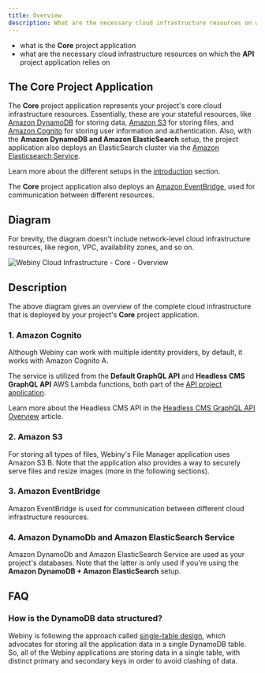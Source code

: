 ```yaml
---
title: Overview
description: What are the necessary cloud infrastructure resources on which the Core project application relies on.
---
```



<Alert type="success" title="What you’ll learn">

- what is the **Core** project application
- what are the necessary cloud infrastructure resources on which the **API** project application relies on

</Alert>

## The Core Project Application

The **Core** project application represents your project's core cloud infrastructure resources. Essentially, these are your stateful resources, like [Amazon DynamoDB](https://aws.amazon.com/dynamodb/) for storing data, [Amazon S3](https://aws.amazon.com/s3/) for storing files, and [Amazon Cognito](https://aws.amazon.com/cognito/) for storing user information and authentication. Also, with the **Amazon DynamoDB and Amazon ElasticSearch** setup, the project application also deploys an ElasticSearch cluster via the [Amazon Elasticsearch Service](https://aws.amazon.com/opensearch-service/).

<Alert type="info">

Learn more about the different setups in the [introduction](../introduction#different-setups) section.

</Alert>

The **Core** project application also deploys an [Amazon EventBridge](https://aws.amazon.com/eventbridge/), used for communication between different resources.

## Diagram

<Alert type="info">

For brevity, the diagram doesn't include network-level cloud infrastructure resources, like region, VPC, availability zones, and so on. 

</Alert>

<Image src={coreOverview} title="Webiny Cloud Infrastructure - Core - Overview" shadow={false}/>

## Description

The above diagram gives an overview of the complete cloud infrastructure that is deployed by your project's **Core** project application.

### 1. Amazon Cognito

Although Webiny can work with multiple identity providers, by default, it works with Amazon Cognito <diagram-letter>A</diagram-letter>. 
 
The service is utilized from the **Default GraphQL API** and **Headless CMS GraphQL API** AWS Lambda functions, both part of the [API project application](/docs/{version}/architecture/api/introduction).

<Alert type="info">

Learn more about the Headless CMS API in the [Headless CMS GraphQL API Overview](./../../headless-cms/basics/graphql-api) article.  

</Alert>

### 2. Amazon S3

For storing all types of files, Webiny's File Manager application uses Amazon S3 <diagram-letter>B</diagram-letter>. Note that the application also provides a way to securely serve files and resize images (more in the following sections). 

### 3. Amazon EventBridge

Amazon EventBridge is used for communication between different cloud infrastructure resources.

### 4. Amazon DynamoDb and Amazon ElasticSearch Service

Amazon DynamoDb and Amazon ElasticSearch Service are used as your project's databases. Note that the latter is only used if you're using the **Amazon DynamoDB + Amazon ElasticSearch** setup.

## FAQ

### How is the DynamoDB data structured?

Webiny is following the approach called [single-table design](https://www.alexdebrie.com/posts/dynamodb-single-table/), which advocates for storing all the application data in a single DynamoDB table. So, all of the Webiny applications are storing data in a single table, with distinct primary and secondary keys in order to avoid clashing of data.
